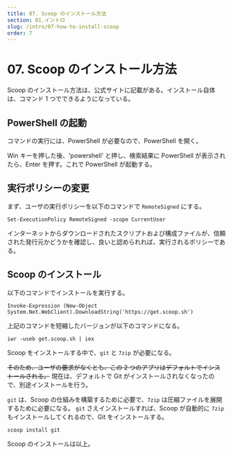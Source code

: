 ```yaml
---
title: 07. Scoop のインストール方法
section: 01.イントロ
slug: /intro/07-how-to-install-scoop
order: 7
---
```


# 07. Scoop のインストール方法

Scoop のインストール方法は、公式サイトに記載がある。インストール自体は、コマンド 1 つでできるようになっている。

## PowerShell の起動

コマンドの実行には、PowerShell が必要なので、PowerShell を開く。

Win キーを押した後、'powershell' と押し、検索結果に PowerShell が表示されたら、Enter を押す。これで PowerShell が起動する。

## 実行ポリシーの変更

まず、ユーザの実行ポリシーを以下のコマンドで `RemoteSigned` にする。

```console
Set-ExecutionPolicy RemoteSigned -scope CurrentUser
```

インターネットからダウンロードされたスクリプトおよび構成ファイルが、信頼された発行元かどうかを確認し、良いと認められれば、実行されるポリシーである。

## Scoop のインストール

以下のコマンドでインストールを実行する。

```console
Invoke-Expression (New-Object System.Net.WebClient).DownloadString('https://get.scoop.sh')
```

上記のコマンドを短縮したバージョンが以下のコマンドになる。

```console
iwr -useb get.scoop.sh | iex
```

Scoop をインストールする中で、`git` と `7zip` が必要になる。

~~そのため、ユーザの要求がなくとも、この 2 つのアプリはデフォルトでインストールされる。~~
現在は、デフォルトで Git がインストールされなくなったので、別途インストールを行う。

`git` は、Scoop の仕組みを構築するために必要で、`7zip` は圧縮ファイルを展開するために必要になる。
`git` さえインストールすれば、Scoop が自動的に `7zip` もインストールしてくれるので、Git をインストールする。

```console
scoop install git
```

Scoop のインストールは以上。
